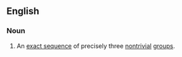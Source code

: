 ==English==
{{wikipedia}}
===Noun===
{{en-noun|sg=[[short]] [[exact sequence]]|s}}
#{{algebra}} An [[exact sequence]] of precisely three [[nontrivial]] [[group]]s.